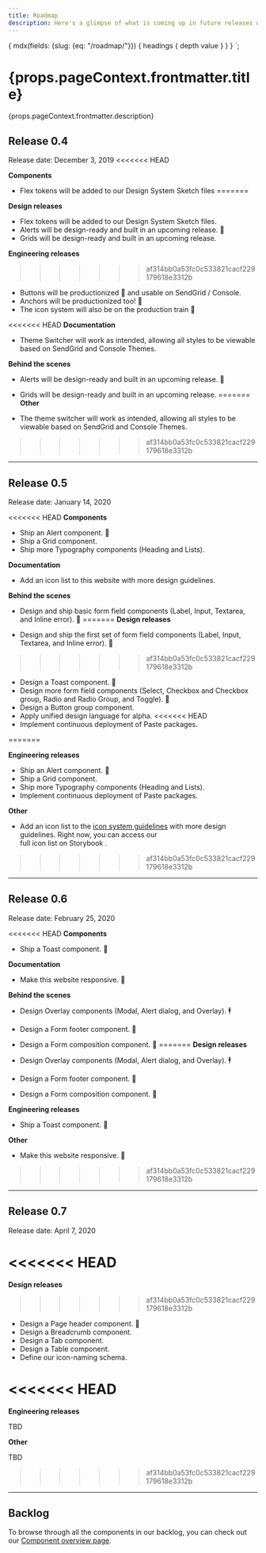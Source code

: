 ```yaml
---
title: Roadmap
description: Here's a glimpse of what is coming up in future releases of Paste. Unless explicitly mentioned, all roadmap dates are tentative and subject to change.
---
```



  {
    mdx(fields: {slug: {eq: "/roadmap/"}}) {
      headings {
        depth
        value
      }
    }
  }
`;

<contentwrapper>

<TableOfContents headings={props.data.mdx.headings} />

<content>

<h1>{props.pageContext.frontmatter.title}</h1>

<p>{props.pageContext.frontmatter.description}</p>

<Box>

## Release 0.4

Release date: December 3, 2019
<<<<<<< HEAD

**Components**

- Flex tokens will be added to our Design System Sketch files
=======

**Design releases**

- Flex tokens will be added to our Design System Sketch files.
- Alerts will be design-ready and built in an upcoming release. 🔔
- Grids will be design-ready and built in an upcoming release.

**Engineering releases**

>>>>>>> af314bb0a53fc0c533821cacf229179618e3312b
- Buttons will be productionized 🎉 and usable on SendGrid / Console.
- Anchors will be productionized too! 🔗
- The icon system will also be on the production train 🚝

<<<<<<< HEAD
**Documentation**

- Theme Switcher will work as intended, allowing all styles to be viewable based on SendGrid and Console Themes.

**Behind the scenes**

- Alerts will be design-ready and built in an upcoming release. 🔔
- Grids will be design-ready and built in an upcoming release. 
=======
**Other**

- The theme switcher will work as intended, allowing all styles to be viewable based on SendGrid and Console Themes.

>>>>>>> af314bb0a53fc0c533821cacf229179618e3312b

---

## Release 0.5

Release date: January 14, 2020

<<<<<<< HEAD
**Components**

- Ship an Alert component. 🔔
- Ship a Grid component.
- Ship more Typography components (Heading and Lists).

**Documentation**

- Add an icon list to this website with more design guidelines.

**Behind the scenes**

- Design and ship basic form field components (Label, Input, Textarea, and Inline error). 📝
=======
**Design releases**

- Design and ship the first set of form field components (Label, Input, Textarea, and Inline error). 📝
>>>>>>> af314bb0a53fc0c533821cacf229179618e3312b
- Design a Toast component. 🍞
- Design more form field components (Select, Checkbox and Checkbox group, Radio and Radio Group, and Toggle). 📝
- Design a Button group component.
- Apply unified design language for alpha.
<<<<<<< HEAD
- Implement continuous deployment of Paste packages. 

=======

**Engineering releases**

- Ship an Alert component. 🔔
- Ship a Grid component.
- Ship more Typography components (Heading and Lists).
- Implement continuous deployment of Paste packages. 

**Other**

- Add an icon list to the [icon system guidelines](/icon-system) with more design guidelines. Right now, you can access our  
  <Anchor href="https://twilio-labs.github.io/paste/?path=/story/overview-icons--list">
    full icon list on Storybook
  </Anchor>.

>>>>>>> af314bb0a53fc0c533821cacf229179618e3312b
---

## Release 0.6

Release date: February 25, 2020

<<<<<<< HEAD
**Components**

- Ship a Toast component. 🍞

**Documentation**

- Make this website responsive. 📱

**Behind the scenes**

- Design Overlay components (Modal, Alert dialog, and Overlay). 🕴
- Design a Form footer component. 📝
- Design a Form composition component. 📝
=======
**Design releases**

- Design Overlay components (Modal, Alert dialog, and Overlay). 🕴
- Design a Form footer component. 📝
- Design a Form composition component. 📝

**Engineering releases**

- Ship a Toast component. 🍞

**Other**

- Make this website responsive. 📱
>>>>>>> af314bb0a53fc0c533821cacf229179618e3312b

---

## Release 0.7

Release date: April 7, 2020

<<<<<<< HEAD
=======
**Design releases**

>>>>>>> af314bb0a53fc0c533821cacf229179618e3312b
- Design a Page header component. 🎩
- Design a Breadcrumb component.
- Design a Tab component.
- Design a Table component.
- Define our icon-naming schema.

<<<<<<< HEAD
=======
**Engineering releases**

TBD

**Other**

TBD

>>>>>>> af314bb0a53fc0c533821cacf229179618e3312b
---

## Backlog

To browse through all the components in our backlog, you can check out our [Component overview page](/components).

</Box>

</content>

</contentwrapper>
